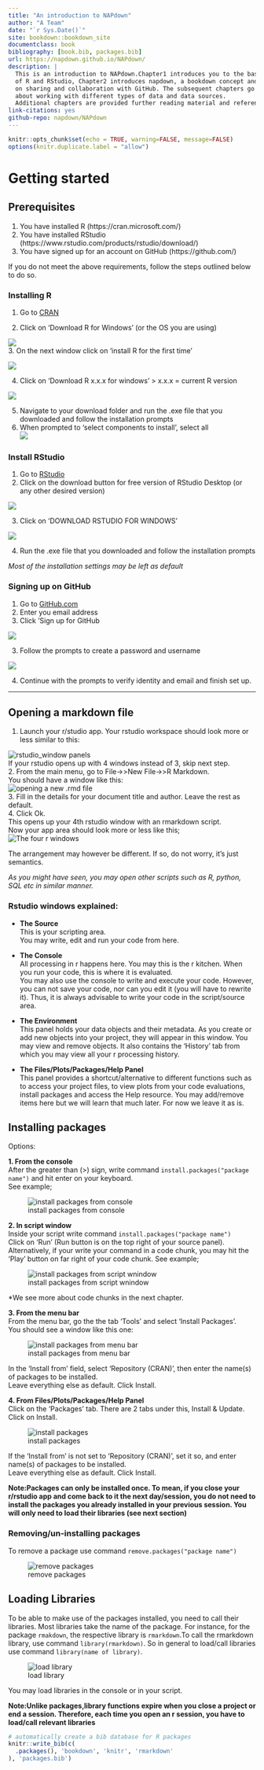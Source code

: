```yaml
--- 
title: "An introduction to NAPdown"
author: "A Team"
date: "`r Sys.Date()`"
site: bookdown::bookdown_site
documentclass: book
bibliography: [book.bib, packages.bib]
url: https://napdown.github.io/NAPdown/
description: |
  This is an introduction to NAPdown.Chapter1 introduces you to the basics
  of R and RStudio, Chapter2 introduces napdown, a bookdown concept and Chapter3
  on sharing and collaboration with GitHub. The subsequent chapters go into detail
  about working with different types of data and data sources. 
  Additional chapters are provided further reading material and references.
link-citations: yes
github-repo: napdown/NAPdown
---
```


```r
knitr::opts_chunk$set(echo = TRUE, warning=FALSE, message=FALSE)
options(knitr.duplicate.label = "allow")
```

# Getting started

## Prerequisites  
1. You have installed R (https://cran.microsoft.com/)
2. You have installed RStudio (https://www.rstudio.com/products/rstudio/download/)
3. You have signed up for an account on GitHub (https://github.com/)

If you do not meet the above requirements, follow the steps outlined below to do so.  

### Installing R
1. Go to [CRAN](https://cran.microsoft.com/)

2. Click on ‘Download R for Windows’  (or the OS you are using)  

![](tutorial_screenshots/download_r.png)  
3. On the next window click on ‘install R for the first time’

![](tutorial_screenshots/install_r1.png)

4. Click on ‘Download R x.x.x for windows’
> x.x.x = current R version

![](tutorial_screenshots/download_r_current.png)

5. Navigate to your download folder and run the .exe file that you downloaded and follow the installation prompts   
6. When prompted to ‘select components to install’, select all  
![](tutorial_screenshots/install_r_components.png)

### Install RStudio  
1. Go to [RStudio](https://www.rstudio.com/products/rstudio/download/)  
2. Click on the download button for free version of RStudio Desktop (or any other desired version)   

![](tutorial_screenshots/download_rstudio.png)

3. Click on ‘DOWNLOAD RSTUDIO FOR WINDOWS’

![](tutorial_screenshots/download_rstudio2.png)

4. Run the .exe file that you downloaded and follow the installation prompts 

_Most of the installation settings may be left as default_


### Signing up on GitHub
1. Go to [GitHub.com](https://github.com/)  
2. Enter you email address  
3. Click 'Sign up for GitHub  

![](tutorial_screenshots/gh_signup.png)

3. Follow the prompts to create a password  and username  

![](tutorial_screenshots/gh_set_profile.png)

4. Continue with the prompts to verify identity and email and finish set up.


***

## Opening a markdown file   
1. Launch your r/studio app. 
Your rstudio workspace should look more or less similar to this:  

![rstudio_window panels](tutorial_screenshots/rstudio_panels.png)   
If your rstudio opens up with 4 windows instead of 3, skip next step.  
2. From the main menu, go to File->>New File->>R Markdown.  
You should have a window like this:  
![opening a new .rmd file](tutorial_screenshots/open_rmd_file.png)  
3. Fill in the details for your document title and author. Leave the rest as default.  
4. Click Ok.  
This opens up your 4th rstudio window with an rmarkdown script.  
Now your app area should look more or less like this;  
![The four r windows](tutorial_screenshots/rstudio_panels_4.png)  

The arrangement may however be different. If so, do not worry, it's just semantics.  

_As you might have seen, you may open other scripts such as R, python, SQL etc in similar manner._

### Rstudio windows explained:   
* **The Source**  
This is your scripting area.   
You may write, edit and run your code from here.  

* **The Console**   
All processing in r happens here. You may this is the r kitchen.
When you run your code, this is where it is evaluated.  
You may also use the console to write and execute your code. However, you can not save your code, nor can you edit it (you will have to rewrite it). Thus, it is always advisable to write your code in the script/source area.  
* **The Environment**  
This panel holds your data objects and their metadata. As you create or add new objects into your project, they will appear in this window. You may view and remove objects.
It also contains the 'History' tab from which you may view all your r processing history.  
* **The Files/Plots/Packages/Help Panel**  
This panel provides a shortcut/alternative to different functions such as to access your project files, to view plots from your code evaluations, install packages and access the Help resource. You may add/remove items here but we will learn that much later. For now we leave it as is.

  
## Installing packages
Options:

__1. From the console__  
After the greater than (>) sign, write command `install.packages("package name")` and hit enter on your keyboard.  
See example;

  ![install packages from console](tutorial_screenshots/install_rmkdn_console.png)

__2. In script window __   
Inside your script write command `install.packages("package name")`   
Click on 'Run' (Run button is on the top right of your source panel).   
Alternatively, if your write your command in a code chunk, you may hit the 'Play' button on far right of your code chunk. See example;

![install packages from script wnindow](tutorial_screenshots/install_rmkdn_scrpt.png)   

*We see more about code chunks in the next chapter.   

__3. From the menu bar __   
From the menu bar, go the the tab 'Tools' and select 'Install Packages'.  
You should see a window like this one:  

![install packages from menu bar](tutorial_screenshots/install_rmkdn_toolstab.png)  

In the 'Install from' field, select 'Repository (CRAN)', then enter the name(s) of packages to be installed.  
Leave everything else as default. Click Install. 

__4. From Files/Plots/Packages/Help Panel__     
Click on the 'Packages' tab. There are 2 tabs under this, Install & Update.  
Click on Install.  

![install packages](tutorial_screenshots/install_packages_short.png)

If the 'Install from' is not set to 'Repository (CRAN)', set it so, and enter name(s) of packages to be installed.  
Leave everything else as default. Click Install.


__Note:Packages can only be installed once. To mean, if you close your r/rstudio app and come back to it the next day/session, you do not need to install the packages you already installed in your previous session. You will only need to load their libraries (see next section)__

### Removing/un-installing packages  
To remove a package use command `remove.packages("package name")`

![remove packages](tutorial_screenshots/remove_package.png)


## Loading Libraries
To be able to make use of the packages installed, you need to call their libraries. Most libraries take the name of the package. For instance, for the package `rmakdown`, the respective library is `rmarkdown`.To call the  rmarkdown library, use command `library(rmarkdown)`.
So in general to load/call libraries use command `library(name of library)`. 

![load library](tutorial_screenshots/load_library.png)

You may load libraries in the console or in your script.

__Note:Unlike packages,library functions expire when you close a project or end a session. Therefore, each time you open an r session, you have to load/call relevant libraries__   



```r
# automatically create a bib database for R packages
knitr::write_bib(c(
  .packages(), 'bookdown', 'knitr', 'rmarkdown'
), 'packages.bib')
```




